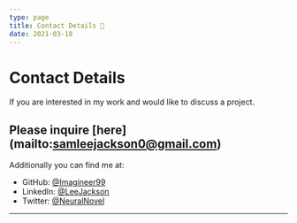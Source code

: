 ```yaml
---
type: page
title: Contact Details 📱
date: 2021-03-18
---
```


# Contact Details

If you are interested in my work and would like to discuss a project.

Please inquire [here] (mailto:samleejackson0@gmail.com)
---
Additionally you can find me at:
- GitHub: [@Imagineer99](https://github.com/Imagineer99)
- LinkedIn: [@LeeJackson](https://linkedin.com/in/LeeJackson)
- Twitter: [@NeuralNovel](https://twitter.com/NeuralNovel)

---

